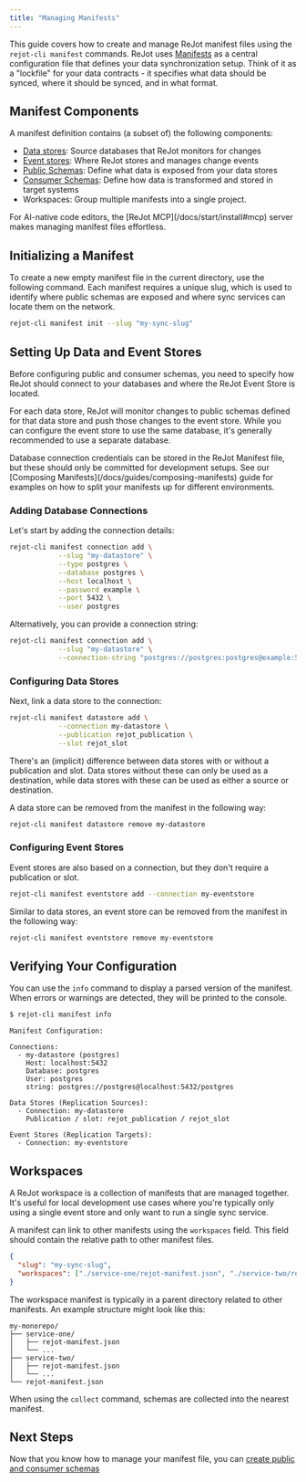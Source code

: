 ```yaml
---
title: "Managing Manifests"
---
```



This guide covers how to create and manage ReJot manifest files using the `rejot-cli manifest`
commands. ReJot uses [Manifests](/docs/spec/manifest) as a central configuration file that defines
your data synchronization setup. Think of it as a "lockfile" for your data contracts - it specifies
what data should be synced, where it should be synced, and in what format.

## Manifest Components

A manifest definition contains (a subset of) the following components:

- [Data stores](/docs/spec/data-store): Source databases that ReJot monitors for changes
- [Event stores](/docs/spec/event-store): Where ReJot stores and manages change events
- [Public Schemas](/docs/spec/public-schema): Define what data is exposed from your data stores
- [Consumer Schemas](/docs/spec/consumer-schema): Define how data is transformed and stored in
  target systems
- Workspaces: Group multiple manifests into a single project.

<Notice type="TIP">
  For AI-native code editors, the [ReJot MCP](/docs/start/install#mcp) server makes managing
  manifest files effortless.
</Notice>

## Initializing a Manifest

To create a new empty manifest file in the current directory, use the following command. Each
manifest requires a unique slug, which is used to identify where public schemas are exposed and
where sync services can locate them on the network.

```bash
rejot-cli manifest init --slug "my-sync-slug"
```

## Setting Up Data and Event Stores

Before configuring public and consumer schemas, you need to specify how ReJot should connect to your
databases and where the ReJot Event Store is located.

For each data store, ReJot will monitor changes to public schemas defined for that data store and
push those changes to the event store. While you can configure the event store to use the same
database, it's generally recommended to use a separate database.

<Notice type="WARNING">
  Database connection credentials can be stored in the ReJot Manifest file, but these should only be
  committed for development setups. See our [Composing Manifests](/docs/guides/composing-manifests)
  guide for examples on how to split your manifests up for different environments.
</Notice>

### Adding Database Connections

Let's start by adding the connection details:

```bash
rejot-cli manifest connection add \
            --slug "my-datastore" \
            --type postgres \
            --database postgres \
            --host localhost \
            --password example \
            --port 5432 \
            --user postgres
```

Alternatively, you can provide a connection string:

```bash
rejot-cli manifest connection add \
            --slug "my-datastore" \
            --connection-string "postgres://postgres:postgres@example:5432/postgres"
```

### Configuring Data Stores

Next, link a data store to the connection:

```bash
rejot-cli manifest datastore add \
            --connection my-datastore \
            --publication rejot_publication \
            --slot rejot_slot
```

There's an (implicit) difference between data stores with or without a publication and slot. Data
stores without these can only be used as a destination, while data stores with these can be used as
either a source or destination.

A data store can be removed from the manifest in the following way:

```bash
rejot-cli manifest datastore remove my-datastore
```

### Configuring Event Stores

Event stores are also based on a connection, but they don't require a publication or slot.

```bash
rejot-cli manifest eventstore add --connection my-eventstore
```

Similar to data stores, an event store can be removed from the manifest in the following way:

```bash
rejot-cli manifest eventstore remove my-eventstore
```

## Verifying Your Configuration

You can use the `info` command to display a parsed version of the manifest. When errors or warnings
are detected, they will be printed to the console.

```bash
$ rejot-cli manifest info
```

```
Manifest Configuration:

Connections:
  - my-datastore (postgres)
    Host: localhost:5432
    Database: postgres
    User: postgres
    string: postgres://postgres@localhost:5432/postgres

Data Stores (Replication Sources):
  - Connection: my-datastore
    Publication / slot: rejot_publication / rejot_slot

Event Stores (Replication Targets):
  - Connection: my-eventstore
```

## Workspaces

A ReJot workspace is a collection of manifests that are managed together. It's useful for local
development use cases where you're typically only using a single event store and only want to run a
single sync service.

A manifest can link to other manifests using the `workspaces` field. This field should contain the
relative path to other manifest files.

```json
{
  "slug": "my-sync-slug",
  "workspaces": ["./service-one/rejot-manifest.json", "./service-two/rejot-manifest.json"]
}
```

The workspace manifest is typically in a parent directory related to other manifests. An example
structure might look like this:

```
my-monorepo/
├── service-one/
│   ├── rejot-manifest.json
│   └── ...
├── service-two/
│   ├── rejot-manifest.json
│   └── ...
└── rejot-manifest.json
```

When using the `collect` command, schemas are collected into the nearest manifest.

## Next Steps

Now that you know how to manage your manifest file, you can
[create public and consumer schemas](/docs/guides/defining-schemas)
